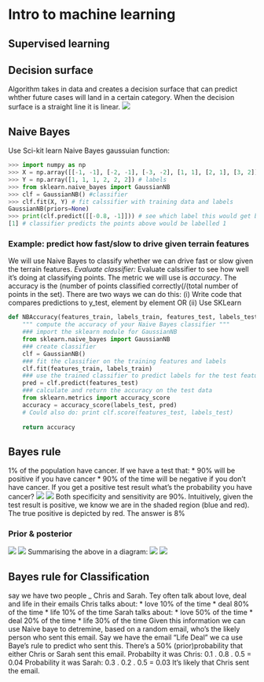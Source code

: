 # Intro to machine learning
## Supervised learning

## Decision surface
Algorithm takes in data and creates a decision surface that can predict whther future cases will land in a certain category. 
When the decision surface is a straight line it is linear.
![](screenshots/decision_surface.png) 

## Naive Bayes
Use Sci-kit learn Naive Bayes gaussuian function:
```python
>>> import numpy as np
>>> X = np.array([[-1, -1], [-2, -1], [-3, -2], [1, 1], [2, 1], [3, 2]]) #training data
>>> Y = np.array([1, 1, 1, 2, 2, 2]) # labels
>>> from sklearn.naive_bayes import GaussianNB
>>> clf = GaussianNB() #classifier
>>> clf.fit(X, Y) # fit calssifier with training data and labels
GaussianNB(priors=None)
>>> print(clf.predict([[-0.8, -1]])) # see which label this would get based on classifier
[1] # classifier predicts the points above would be labelled 1
```

### Example: predict how fast/slow to drive given terrain features
We will use Naive Bayes to classify whether we can drive fast or slow given the
terrain features. 
*Evaluate classifier:*
Evaluate calssifier to see how well it's doing at classifying points. The metric we will use is *accuracy*. The accuracy is the (number of points classified correctly(/(total number of points in the set). 
There are two ways we can do this:
(i) Write code that compares predictions to y_test, element by element OR
(ii) Use SKLearn 
```python
def NBAccuracy(features_train, labels_train, features_test, labels_test):
    """ compute the accuracy of your Naive Bayes classifier """
    ### import the sklearn module for GaussianNB
    from sklearn.naive_bayes import GaussianNB
    ### create classifier
    clf = GaussianNB()
    ### fit the classifier on the training features and labels
    clf.fit(features_train, labels_train)
    ### use the trained classifier to predict labels for the test features
    pred = clf.predict(features_test)
    ### calculate and return the accuracy on the test data
    from sklearn.metrics import accuracy_score
    accuracy = accuracy_score(labels_test, pred) 
    # Could also do: print clf.score(features_test, labels_test)
    
    return accuracy
```

## Bayes rule
1% of the population have cancer. If we have a test that:
* 90% will be positive if you have cancer
* 90% of the time will be negative if you don't have cancer.
If you get a positive test result what's the probability you have cancer?
![](screenshots/q_chance_of_c.png) 
![](screenshots/chance_of_c.png) 
Both specificity and sensitivity are 90%.  Intuitively, given the test result is 
positive, we know we are in the shaded region (blue and red).  The true positive 
is depicted by red. The answer is 8%

### Prior & posterior
![](screenshots/bayes_rule.png) 
![](screenshots/cancer_1.png) 
Summarising the above in a diagram:
![](screenshots/cancer_2.png)
![](screenshots/cancer_3.png) 

## Bayes rule for Classification
say we have two people _ Chris and Sarah. Tey often talk about love, deal and life in their emails 
Chris talks about:
* love 10% of the time
* deal 80% of the time
* life 10% of the time
Sarah talks about:
* love 50% of the time
* deal 20% of the time
* life 30% of the time
Given this information we can use Naive baye to detremine, based on a random email, who's the likely person who sent this email. 
Say we have the email "Life Deal" we ca use Baye's rule to predict who sent this. There's a 50% (prior)probability that either Chris or Sarah sent this email.
Probabilty it was Chris: 0.1 . 0.8 . 0.5 = 0.04
Probability it was Sarah: 0.3 . 0.2 . 0.5 = 0.03
It's likely that Chris sent the email. 















